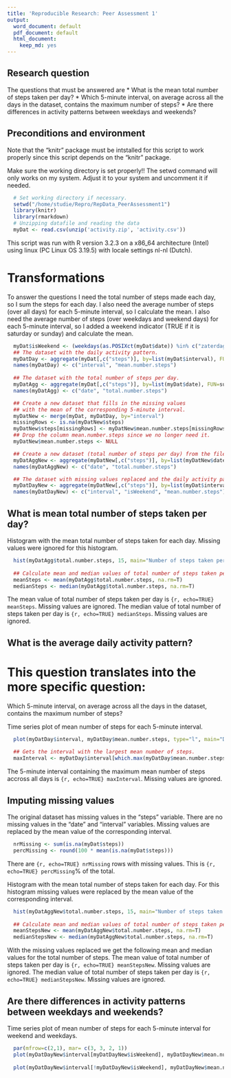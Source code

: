 ```yaml
---
title: 'Reproducible Research: Peer Assessment 1'
output:
  word_document: default
  pdf_document: default
  html_document:
    keep_md: yes
---
```


## Research question
The questions that must be answered are
* What is the mean total number of steps taken per day?
* Which 5-minute interval, on average across all the days in the dataset, contains the maximum number of steps?
* Are there differences in activity patterns between weekdays and weekends?

## Preconditions and environment
Note that the "knitr" package must be intstalled for this script to work properly since this script depends on the "knitr" package.

Make sure the working directory is set properly!!
The setwd command will only works on my system. Adjust it to your system and uncomment it if needed.

```r
  # Set working directory if necessary.
  setwd("/home/studie/Repro/RepData_PeerAssessment1")
  library(knitr)
  library(rmarkdown)
  # Unzipping datafile and reading the data
  myDat <- read.csv(unzip('activity.zip', 'activity.csv'))
```

This script was run with R version 3.2.3 on a x86_64 architecture (Intel) using linux (PC Linux OS 3.19.5) with locale settings nl-nl (Dutch).

# Transformations

To answer the questions I need the total number of steps made each day, so I sum the steps for each day.
I also need the average number of steps (over all days) for each 5-minute interval, so I calculate the mean.
I also need the average number of steps (over weekdays and weekend days) for each 5-minute interval, so I added a weekend indicator (TRUE if it is saturday or sunday) and calculate the mean.

```r
  myDat$isWeekend <- (weekdays(as.POSIXct(myDat$date)) %in% c("zaterdag", "zondag"))  # Dutch (my locale) for saturday and sunday.
  ## The dataset with the daily activity pattern.
  myDatDay <- aggregate(myDat[,c("steps")], by=list(myDat$interval), FUN=mean, na.rm=TRUE)
  names(myDatDay) <- c("interval", "mean.number.steps")
  
  ## The dataset with the total number of steps per day.
  myDatAgg <- aggregate(myDat[,c("steps")], by=list(myDat$date), FUN=sum, na.rm=TRUE)
  names(myDatAgg) <- c("date", "total.number.steps")

  ## Create a new dataset that fills in the missing values
  ## with the mean of the corresponding 5-minute interval.
  myDatNew <- merge(myDat, myDatDay, by="interval")
  missingRows <- is.na(myDatNew$steps)
  myDatNew$steps[missingRows] <- myDatNew$mean.number.steps[missingRows]
  ## Drop the column mean.number.steps since we no longer need it.
  myDatNew$mean.number.steps <- NULL

  ## Create a new dataset (total number of steps per day) from the file where all missing values were replaced with actual  values.
  myDatAggNew <- aggregate(myDatNew[,c("steps")], by=list(myDatNew$date), FUN=sum, na.rm=TRUE)
  names(myDatAggNew) <- c("date", "total.number.steps")

  ## The dataset with missing values replaced and the daily activity pattern split in weekend and non-weekend days.
  myDatDayNew <- aggregate(myDatNew[,c("steps")], by=list(myDat$interval, myDat$isWeekend), FUN=mean, na.rm=TRUE)
  names(myDatDayNew) <- c("interval", "isWeekend", "mean.number.steps")

```

## What is mean total number of steps taken per day?

Histogram with the mean total number of steps taken for each day. Missing values were ignored for this histogram.
```r
  hist(myDatAgg$total.number.steps, 15, main="Number of steps taken per day", lab="Number of steps")
  
  ## Calculate mean and median values of total number of steps taken per day.
  meanSteps <- mean(myDatAgg$total.number.steps, na.rm=T)
  medianSteps <- median(myDatAgg$total.number.steps, na.rm=T)
```

The mean value of total number of steps taken
per day is ```{r, echo=TRUE} meanSteps```. Missing values are ignored.
The median value of total number of steps taken
per day is ```{r, echo=TRUE} medianSteps```. Missing values are ignored.


## What is the average daily activity pattern?
# This question translates into the more specific question:
Which 5-minute interval, on average across all the days in the dataset, contains the maximum number of steps?

Time series plot of mean number of steps for each 5-minute interval.
```r
  plot(myDatDay$interval, myDatDay$mean.number.steps, type="l", main="Daily activity", xlab="5-minute intervals in a day", ylab="Mean number of steps")
    
  ## Gets the interval with the largest mean number of steps.
  maxInterval <- myDatDay$interval[which.max(myDatDay$mean.number.steps)]
```

The 5-minute interval containing the maximum mean number of steps accross all days is ```{r, echo=TRUE} maxInterval```. Missing values are ignored.


## Imputing missing values
The original dataset has missing values in the "steps" variable. There are no missing values in the "date" and "interval" variables. Missing values are replaced by the mean value of the corresponding interval.

```r
  nrMissing <- sum(is.na(myDat$steps))
  percMissing <- round(100 * mean(is.na(myDat$steps)))
```

There are ```{r, echo=TRUE} nrMissing ``` rows with missing values. This is ```{r, echo=TRUE} percMissing ```% of the total.

Histogram with the mean total number of steps taken for each day. For this histogram missing values were replaced by the mean value of the corresponding interval. 

```r
  hist(myDatAggNew$total.number.steps, 15, main="Number of steps taken per day", xlab="Number of steps")
  
  ## Calculate mean and median values of total number of steps taken per day.
  meanStepsNew <- mean(myDatAggNew$total.number.steps, na.rm=T)
  medianStepsNew <- median(myDatAggNew$total.number.steps, na.rm=T)
```
With the missing values replaced we get the following mean and median values for the total number of steps.
The mean value of total number of steps taken
per day is ```{r, echo=TRUE} meanStepsNew```. Missing values are ignored.
The median value of total number of steps taken
per day is ```{r, echo=TRUE} medianStepsNew```. Missing values are ignored.

## Are there differences in activity patterns between weekdays and weekends?

Time series plot of mean number of steps for each 5-minute interval for weekend and weekdays.
```r
  par(mfrow=c(2,1), mar= c(3, 3, 2, 1))
  plot(myDatDayNew$interval[myDatDayNew$isWeekend], myDatDayNew$mean.number.steps[myDatDayNew$isWeekend], type="l", main="Weekend", xlab="Interval", ylab="Number of steps")
    
  plot(myDatDayNew$interval[!myDatDayNew$isWeekend], myDatDayNew$mean.number.steps[!myDatDayNew$isWeekend], type="l", main="Weekdays", xlab="Interval", ylab="Number of steps")
```

